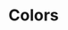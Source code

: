 
<Meta title="Design Tokens/Colors" />

# Colors

<ColorPalette>
  <ColorItem
    title="Primary"
    subtitle="Used for primary actions, primary text, and primary elements."
    colors={["#1E88E5", "#4FC3F7"]} 
  />
  <ColorItem
    title="Secondary"
    subtitle="Used for secondary actions, secondary text, and secondary elements."
    colors={["#E5EAF3", "#1E293B"]} 
  />
  <ColorItem
    title="Accent"
    subtitle="Used for accented actions, accented text, and accented elements."
    colors={["#C8F0FA", "#1C253C"]} 
  />
  <ColorItem
    title="Destructive"
    subtitle="Used for destructive actions, destructive text, and destructive elements."
    colors={["#EF5350", "#D32F2F"]}
  />
  <ColorItem
    title="Neutral"
    subtitle="Used for neutral actions, neutral text, and neutral elements."
    colors={["#FFFFFF", "#121212"]} 
  />
  <ColorItem
    title="Gray"
    subtitle="Used for disabled actions, disabled text, and disabled elements."
    colors={["#E2E8F0", "#4B5563"]} 
  />
  <ColorItem
    title="Success"
    subtitle="Used for success actions, success text, and success elements."
    colors={["#66BB6A", "#388E3C"]} 
  />
  <ColorItem
    title="Warning"
    subtitle="Used for warning actions, warning text, and warning elements."
    colors={["#FFA726", "#F57C00"]}
  />
  <ColorItem
    title="Info"
    subtitle="Used for info actions, info text, and info elements."
    colors={["#29B6F6", "#0288D1"]} 
  />
  <ColorItem
    title="Background"
    subtitle="Used for backgrounds in components and pages."
    colors={["#FFFFFF", "#1E293B"]}
  />
  <ColorItem
    title="Foreground"
    subtitle="Used for text and icons on backgrounds."
    colors={["#1F2937", "#E5EAF3"]}
  />
</ColorPalette>
